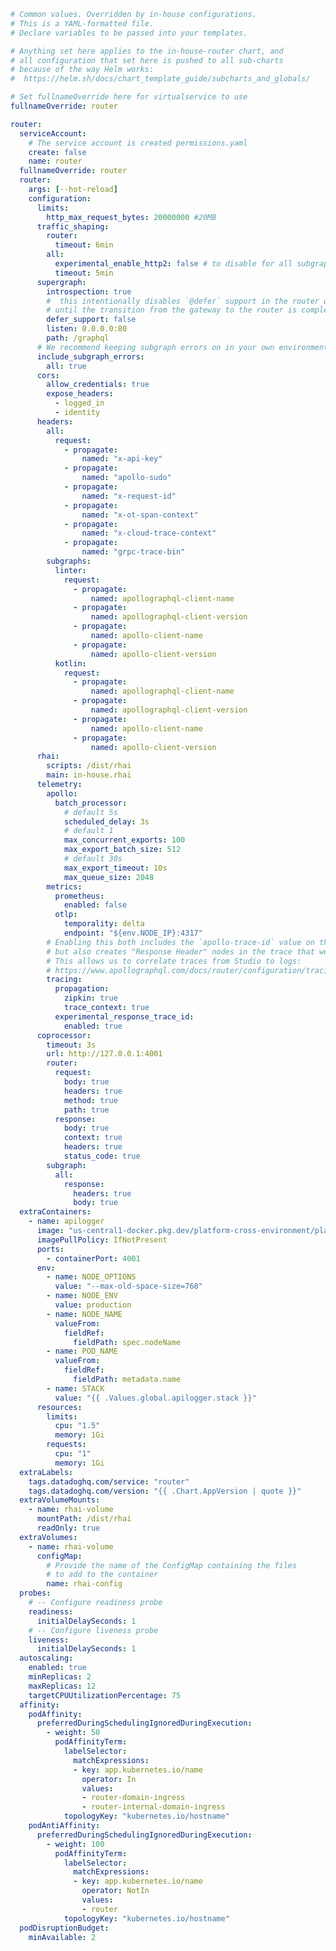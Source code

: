 ```yaml
# Common values. Overridden by in-house configurations.
# This is a YAML-formatted file.
# Declare variables to be passed into your templates.

# Anything set here applies to the in-house-router chart, and 
# all configuration that set here is pushed to all sub-charts
# because of the way Helm works:
#  https://helm.sh/docs/chart_template_guide/subcharts_and_globals/

# Set fullnameOverride here for virtualservice to use
fullnameOverride: router

router:
  serviceAccount:
    # The service account is created permissions.yaml
    create: false
    name: router
  fullnameOverride: router
  router:
    args: [--hot-reload]
    configuration:
      limits:
        http_max_request_bytes: 20000000 #20MB
      traffic_shaping:
        router:
          timeout: 6min
        all:
          experimental_enable_http2: false # to disable for all subgraphs
          timeout: 5min
      supergraph:
        introspection: true
        #  this intentionally disables `@defer` support in the router until
        # until the transition from the gateway to the router is complete.
        defer_support: false
        listen: 0.0.0.0:80
        path: /graphql
      # We recommend keeping subgraph errors on in your own environment, always.
      include_subgraph_errors:
        all: true
      cors:
        allow_credentials: true
        expose_headers:
          - logged_in
          - identity
      headers:
        all:
          request:
            - propagate:
                named: "x-api-key"
            - propagate:
                named: "apollo-sudo"
            - propagate:
                named: "x-request-id"
            - propagate:
                named: "x-ot-span-context"
            - propagate:
                named: "x-cloud-trace-context"
            - propagate:
                named: "grpc-trace-bin"
        subgraphs:
          linter:
            request:
              - propagate:
                  named: apollographql-client-name
              - propagate:
                  named: apollographql-client-version
              - propagate:
                  named: apollo-client-name
              - propagate:
                  named: apollo-client-version
          kotlin:
            request:
              - propagate:
                  named: apollographql-client-name
              - propagate:
                  named: apollographql-client-version
              - propagate:
                  named: apollo-client-name
              - propagate:
                  named: apollo-client-version
      rhai:
        scripts: /dist/rhai
        main: in-house.rhai
      telemetry:
        apollo:
          batch_processor:
            # default 5s
            scheduled_delay: 3s
            # default 1
            max_concurrent_exports: 100
            max_export_batch_size: 512
            # default 30s
            max_export_timeout: 10s
            max_queue_size: 2048
        metrics:
          prometheus:
            enabled: false
          otlp:
            temporality: delta
            endpoint: "${env.NODE_IP}:4317"
        # Enabling this both includes the `apollo-trace-id` value on the HTTP response,
        # but also creates "Response Header" nodes in the trace that we send to Studio.
        # This allows us to correlate traces from Studio to logs:
        # https://www.apollographql.com/docs/router/configuration/tracing/#trace-id
        tracing:
          propagation:
            zipkin: true
            trace_context: true
          experimental_response_trace_id:
            enabled: true
      coprocessor:
        timeout: 3s
        url: http://127.0.0.1:4001
        router:
          request:
            body: true
            headers: true
            method: true
            path: true
          response:
            body: true
            context: true
            headers: true
            status_code: true
        subgraph:
          all:
            response:
              headers: true
              body: true
  extraContainers:
    - name: apilogger
      image: "us-central1-docker.pkg.dev/platform-cross-environment/platform-docker/apilogger:{{ .Values.global.apilogger.release }}"
      imagePullPolicy: IfNotPresent
      ports:
        - containerPort: 4001
      env:
        - name: NODE_OPTIONS
          value: "--max-old-space-size=768"
        - name: NODE_ENV
          value: production
        - name: NODE_NAME
          valueFrom:
            fieldRef:
              fieldPath: spec.nodeName
        - name: POD_NAME
          valueFrom:
            fieldRef:
              fieldPath: metadata.name
        - name: STACK
          value: "{{ .Values.global.apilogger.stack }}"
      resources:
        limits:
          cpu: "1.5"
          memory: 1Gi
        requests:
          cpu: "1"
          memory: 1Gi
  extraLabels:
    tags.datadoghq.com/service: "router"
    tags.datadoghq.com/version: "{{ .Chart.AppVersion | quote }}"
  extraVolumeMounts:
    - name: rhai-volume
      mountPath: /dist/rhai
      readOnly: true
  extraVolumes:
    - name: rhai-volume
      configMap:
        # Provide the name of the ConfigMap containing the files
        # to add to the container
        name: rhai-config
  probes:
    # -- Configure readiness probe
    readiness:
      initialDelaySeconds: 1
    # -- Configure liveness probe
    liveness:
      initialDelaySeconds: 1
  autoscaling:
    enabled: true
    minReplicas: 2
    maxReplicas: 12
    targetCPUUtilizationPercentage: 75
  affinity:
    podAffinity:
      preferredDuringSchedulingIgnoredDuringExecution:
        - weight: 50
          podAffinityTerm:
            labelSelector:
              matchExpressions:
              - key: app.kubernetes.io/name
                operator: In
                values:
                - router-domain-ingress
                - router-internal-domain-ingress
            topologyKey: "kubernetes.io/hostname"
    podAntiAffinity:
      preferredDuringSchedulingIgnoredDuringExecution:
        - weight: 100
          podAffinityTerm:
            labelSelector:
              matchExpressions:
              - key: app.kubernetes.io/name
                operator: NotIn
                values:
                - router
            topologyKey: "kubernetes.io/hostname"
  podDisruptionBudget:
    minAvailable: 2
```
